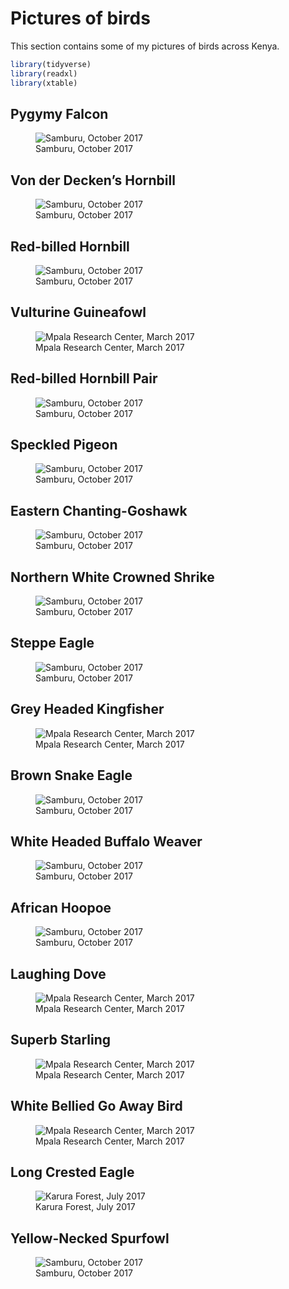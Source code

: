 # Pictures of birds

This section contains some of my pictures of birds across Kenya. 

```r
library(tidyverse)
library(readxl)
library(xtable)

```


## Pygymy Falcon

![Samburu, October 2017](birdpics/pgymy-falcon.jpg)

## Von der Decken's Hornbill

![Samburu, October 2017](birdpics/von-der-deckens-hornbill.jpg)

## Red-billed Hornbill

![Samburu, October 2017](birdpics/red-billed-hornbill.jpg)


## Vulturine Guineafowl

![Mpala Research Center, March 2017](birdpics/vulturine-guineafowl.jpg)



## Red-billed Hornbill Pair

![Samburu, October 2017](birdpics/red-billed-hornbill-pair.jpg)


## Speckled Pigeon

![Samburu, October 2017](birdpics/speckled-pigeon.jpg)


## Eastern Chanting-Goshawk

![Samburu, October 2017](birdpics/eastern-chanting-goshawk.jpg)

## Northern White Crowned Shrike

![Samburu, October 2017](birdpics/northern-white-crowned-shrike.jpg)


## Steppe Eagle

![Samburu, October 2017](birdpics/steppe-eagle.jpg)

## Grey Headed Kingfisher

![Mpala Research Center, March 2017](birdpics/grey-headed-kingfisher.jpg)

## Brown Snake Eagle

![Samburu, October 2017](birdpics/brown-snake-eagle.jpg)

## White Headed Buffalo Weaver

![Samburu, October 2017](birdpics/white-headed-buffalo-weaver.jpg)

## African Hoopoe

![Samburu, October 2017](birdpics/african-hoopoe.jpg)

## Laughing Dove

![Mpala Research Center, March 2017](birdpics/laughing-dove.jpg)

## Superb Starling

![Mpala Research Center, March 2017](birdpics/superb-starling.jpg)


## White Bellied Go Away Bird

![Mpala Research Center, March 2017](birdpics/white-bellied-go-away-bird.jpg)


## Long Crested Eagle

![Karura Forest, July 2017](birdpics/long-crested-eagle.jpg)


## Yellow-Necked Spurfowl

![Samburu, October 2017](birdpics/yellow-necked-spurfowl.jpg)









